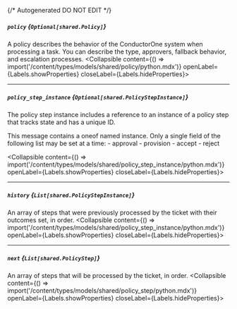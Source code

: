 {/* Autogenerated DO NOT EDIT  */}

##### `policy` *{`Optional[shared.Policy]`}*
A policy describes the behavior of the ConductorOne system when processing a task. You can describe the type, approvers, fallback behavior, and escalation processes.
<Collapsible content={() => import('/content/types/models/shared/policy/python.mdx')} openLabel={Labels.showProperties} closeLabel={Labels.hideProperties}>
</Collapsible>

---
##### `policy_step_instance` *{`Optional[shared.PolicyStepInstance]`}*
The policy step instance includes a reference to an instance of a policy step that tracks state and has a unique ID.

This message contains a oneof named instance. Only a single field of the following list may be set at a time:
  \- approval
  \- provision
  \- accept
  \- reject

<Collapsible content={() => import('/content/types/models/shared/policy_step_instance/python.mdx')} openLabel={Labels.showProperties} closeLabel={Labels.hideProperties}>
</Collapsible>

---
##### `history` *{`List[shared.PolicyStepInstance]`}*
An array of steps that were previously processed by the ticket with their outcomes set, in order.
<Collapsible content={() => import('/content/types/models/shared/policy_step_instance/python.mdx')} openLabel={Labels.showProperties} closeLabel={Labels.hideProperties}>
</Collapsible>

---
##### `next` *{`List[shared.PolicyStep]`}*
An array of steps that will be processed by the ticket, in order.
<Collapsible content={() => import('/content/types/models/shared/policy_step/python.mdx')} openLabel={Labels.showProperties} closeLabel={Labels.hideProperties}>
</Collapsible>


